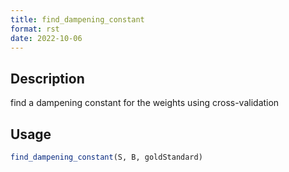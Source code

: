 ```yaml
--- 
title: find_dampening_constant 
format: rst 
date: 2022-10-06 
--- 
```


## Description

find a dampening constant for the weights using cross-validation


## Usage

```r
find_dampening_constant(S, B, goldStandard)
```


